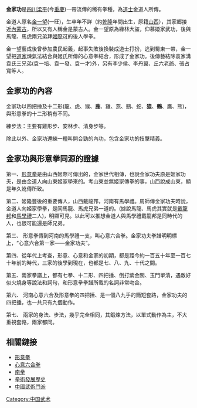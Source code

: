 '''金家功'''是[[四川|四川]][[梁平|梁平]](今[[重慶|重慶]])一帶流傳的稀有拳種，為[[道士|道士]]金道人所傳。

金道人原名[[金一望|金一望]](一旺)，生卒年不詳（約[[乾隆|乾隆]]年間出生，原籍[[山西|山西]]），其家郷接近[[內蒙古|內蒙古]]，所以又有人稱金是蒙古人。金一望原為綠林大盜，仰慕姬家武功，後與馬龍、馬虎兩兄弟拜[[姬際可|姬際可]]的後人學拳。

金一望藝成後曾參加農民起義，起事失敗後換裝成道士打扮，逃到蜀東一帶，金一望把[[道家|道家]]煉氣法結合與姬氏所傳的心意拳結合，形成了金家功。後傳藝結除袁家溝袁氏三兄弟(袁一培、袁一發、袁一才)外，另有李少侯、李丹翼、丘六老爺、張占寬等人。

==金家功的內容==

金家功以四把捶及十二形(龍、虎、猴、'''鹿'''、雞、燕、鷂、蛇、'''猿'''、'''鶴'''、鷹、熊)，與形意拳的十二形稍有不同。

練步法：主要有雞形步、安林步、清身步等。

除此以外、金家功還練一種叫開合勁的內功，包含金家功的技擊精義。

==金家功與形意拳同源的證據==

第一、[[形意拳|形意拳]]是由山西姬際可傳出的，金家世代相傳，也說金家功夫原是姬家功夫，是由金道人向山東姬家學來的。考山東並無姬家傳拳的事，山西說成山東，顯是年久訛傳所致。


第二、姬隆豐後的重要傳人，山西戴龍邦，河南有馬學禮。周師傳金家功夫時說，金道人向姬家學拳，是同馬龍、馬虎兄弟一道的。(據說馬龍、馬虎其實就是[[戴龍邦|戴龍邦]]和[[馬學禮_(武術家)|馬學禮]]二人)，明顯可見。以此可以推想金道人與馬學禮戴龍邦是同時代的人，也很可能還是師兄弟。

第三、 形意拳傳到河南的馬學禮一支，叫心意六合拳。金家功夫拳譜明明標上，“心意六合第一家——金家功夫”。

第四、從年代上考查，形意、心意和金家的初期，都是距今約一百五十年至一百七十年前的時代，三家的後學到現在，也都是七、八、九、十代之間。

第五、兩家拳譜上，都有七拳、十二形、四把捶、倒打紫金關、玉門單清，遇敵好似火燒身等說法和詞句，和形意拳拳譜所載的名詞非常吻合。

第六、 河南心意六合及形意拳的四把捶、是一個八九手的簡短套路，金家功夫的四把捶，也一共只有九個動作。

第七、 兩家的身法、步法，幾乎完全相同，其鍛煉方法，以單式動作為主，不大重視套路，兩家都同。

==相關鏈接==
*[[形意拳|形意拳]]
*[[心意六合拳|心意六合拳]]
*[[南拳|南拳]]
*[[拳術發展歷史|拳術發展歷史]]
*[[中國武術門派|中國武術門派]]


[[Category:中国武术|Category:中国武术]]